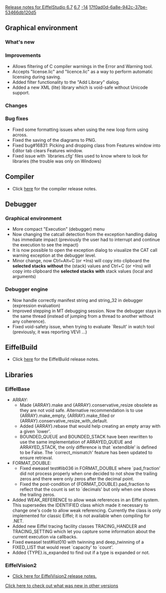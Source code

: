 [[Property:title|Release notes for EiffelStudio 6.7]]
[[Property:link_title|6.7]]
[[Property:weight|-14]]
[[Property:uuid|17f0ad0d-6a8e-942c-37be-53466db120d5]]
==Graphical environment==

===What's new===
===Improvements===
* Allows filtering of C compiler warnings in the Error and Warning tool.
* Accepts "license.lic" and "licence.lic" as a way to perform automatic licensing during saving.
* Added filter functionality to the "Add Library" dialog.
* Added a new XML (lite) library which is void-safe without Unicode support.

===Changes===

===Bug fixes===
* Fixed some formatting issues when using the new loop form using <e>across</e>.
* Fixed the saving of the diagrams to PNG.
* Fixed bug#16831: Picking and dropping class from Features window into Editor tab clears Features window.
* Fixed issue with `libraries.cfg' files used to know where to look for libraries (the trouble was only on Windows)

==Compiler==
* Click [[Major changes between ISE Eiffel 6.6 and ISE Eiffel 6.7|here]]  for the compiler release notes.

==Debugger==
===Graphical environment===
* More compact "Execution" (debugger) menu
* Now changing the catcall detection from the exception handling dialog has immediate impact (previously the user had to interrupt and continue the execution to see the impact)
* It is now possible to open the exception dialog to visualize the CAT call warning exception at the debugger level.
* Minor change, now  Ctrl+Alt+C (or +Ins) will copy into clipboard the '''selected stacks''' '''without''' the (stack) values and Ctrl+C (or +Ins) will copy into clipboard the '''selected stacks''' '''with''' stack values (local and arguments)

===Debugger engine===
*Now handle correctly manifest string and string_32 in debugger (expression evaluation)
*Improved stepping in MT debugging session. Now the debugger stays in the same thread (instead of jumping from a thread to another without any coherence).
*Fixed void-safety issue, when trying to evaluate `Result' in watch tool (previously, it was reporting VEVI ...)

==EiffelBuild==
* Click [[EiffelBuild Version History|here]]  for the EiffelBuild release notes.

==Libraries==

===EiffelBase===
* <e>ARRAY</e>:
** Made <e>{ARRAY}.make</e> and <e>{ARRAY}.conservative_resize</e> obsolete as they are not void safe. Alternative recommendation is to use <e>{ARRAY}.make_empty</e>, <e>{ARRAY}.make_filled</e> or <e>{ARRAY}.conservative_resize_with_default</e>.
** Added <e>{ARRAY}.rebase</e> that would help creating an empty array with a given `lower'. 
** <e>BOUNDED_QUEUE</e> and <e>BOUNDED_STACK</e> have been rewritten to use the same implementation of <e>ARRAYED_QUEUE</e> and <e>ARRAYED_STACK</e>, the only difference is that `extendible' is defined to be False. The `correct_mismatch' feature has been updated to ensure retrieval.
* <e>FORMAT_DOUBLE</e>:
** Fixed eweasel test#lib036 in <e>FORMAT_DOUBLE</e> where `pad_fraction' did not process properly when one decided to not show the trailing zeros and there were only zeros after the decimal point.
** Fixed the post-condition of <e>{FORMAT_DOUBLE}.pad_fraction</e> to reflect that the count is set to `decimals' but only when one shows the trailing zeros.
* Added <e>WEAK_REFERENCE</e> to allow weak references in an Eiffel system. This supersedes the <e>IDENTIFIED</e> class which made it necessary to change one's code to allow weak referencing. Currently the class is only implemented for classic Eiffel; it is not available when compiling for .NET. 
* Added new Eiffel tracing facility classes <e>TRACING_HANDLER</e> and <e>TRACING_SETTING</e> which let you capture some information about the current execution via callbacks.
* Fixed eweasel test#list010 with twinning and deep_twinning of a <e>FIXED_LIST</e> that would reset `capacity' to `count'.
* Added <e>{TYPE}.is_expanded</e> to find out if a type is expanded or not.

===EiffelVision2===
* [[Revisions and Bug Fixes|Click here for EiffelVision2 release notes.]] 

[[EiffelStudio release notes|Click here to check out what was new in other versions]]  

